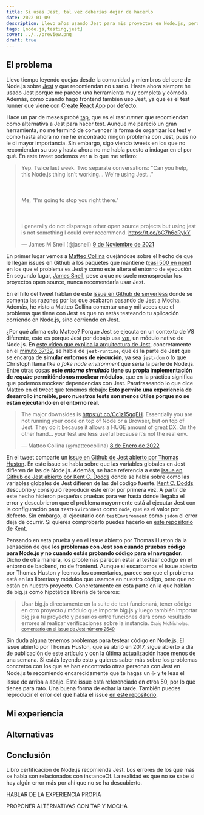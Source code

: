 ```yaml
---
title: Si usas Jest, tal vez deberías dejar de hacerlo
date: 2022-01-09
description: Llevo años usando Jest para mis proyectos en Node.js, pero cada vez oigo más quejas por parte de la comunidad de Node.js sobre Jest y que no deberías usarlo.
tags: [node.js,testing,jest]
cover: ../../preview.png
draft: true
---
```


## El problema

Llevo tiempo leyendo quejas desde la comunidad y miembros del core de Node.js sobre [Jest](https://jestjs.io) y que recomiendan no usarlo. Hasta ahora siempre he usado Jest porque me parece una herramienta muy completa y cómoda. Además, como cuando hago frontend también uso Jest, ya que es el test runner que viene con [Create React App](https://create-react-app.dev) por defecto.

Hace un par de meses probé [tap](https://node-tap.org), que es el *test runner* que recomiendan como alternativa a Jest para hacer test. Aunque me pareció un gran herramienta, no me terminó de convencer la forma de organizar los test y como hasta ahora no me he encontrado ningún problema con Jest, pues no le di mayor importancia. Sin embargo, sigo viendo tweets en los que no recomiendan su uso y hasta ahora no me había puesto a indagar en el por qué. En este tweet podemos ver a lo que me refiero:

<blockquote class="twitter-tweet" data-lang="es" data-theme="light" data-align="center"><p lang="en" dir="ltr">Yep. Twice last week. Two separate conversations: &quot;Can you help, this Node.js thing isn&#39;t working... We&#39;re using Jest...&quot;<br></br><br></br>Me, &quot;I&#39;m going to stop you right there.&quot;<br></br><br></br>I generally do not disparage other open source projects but using jest is not something I could ever recommend. <a href="https://t.co/bC7h6oRykY">https://t.co/bC7h6oRykY</a></p>&mdash; James M Snell (@jasnell) <a href="https://twitter.com/jasnell/status/1458048635405438979?ref_src=twsrc%5Etfw">9 de Noviembre de 2021</a></blockquote>

 En primer lugar vemos a [Matteo Collina](https://twitter.com/matteocollina) quejándose sobre el hecho de que le llegan issues en Github a los paquetes que mantiene ([casi 500 en npm](https://www.npmjs.com/~matteo.collina)) en los que el problema es Jest y como este altera el entorno de ejecución. En segundo lugar, [James Snell](https://twitter.com/jasnell), pese a que no suele menospreciar los proyectos open source, nunca recomendaría usar Jest.

En el hilo del tweet hablan de este [issue en Github de serverless](https://github.com/serverless/serverless/pull/6517) donde se comenta las razones por las que acabaron pasando de Jest a Mocha. Además, he visto a Matteo Collina comentar una y mil veces que el problema que tiene con Jest es que no estás testeando tu aplicación corriendo en Node.js, sino corriendo en Jest.

¿Por qué afirma esto Matteo? Porque Jest se ejecuta en un contexto de V8 diferente, esto es porque Jest por debajo usa [*vm*](https://nodejs.org/api/vm.html), un módulo nativo de Node.js. En [este vídeo que explica la arquitectura de Jest](https://www.youtube.com/watch?v=3YDiloj8_d0), concretamente en el [minuto 37:32](https://youtu.be/3YDiloj8_d0?t=2252), se habla de `jest-runtime`, que es la parte de **Jest** que se encarga de **simular entornos de ejecución**, ya sea `jest-dom` o lo que Christoph llama *like a fake node environment* que sería la parte de Node.js. Entre otras cosas **este *entorno simulado* tiene su propia implementación de *require* permitiéndonos mockear módulos**, que en la práctica significa que podemos mockear dependencias con Jest. Parafraseando lo que dice Matteo en el tweet que tenemos debajo: **Esto permite una experiencia de desarrollo increíble, pero nuestros tests son menos útiles porque no se están ejecutando en el entorno real.**

<blockquote class="twitter-tweet" data-lang="es" data-theme="light" data-align="center"><p lang="en" dir="ltr">The major downsides is <a href="https://t.co/Cc1z15gqEH">https://t.co/Cc1z15gqEH</a>. Essentially you are not running your code on top of Node or a Browser, but on top of Jest. They do it because it allows a HUGE amount of great DX. On the other hand… your test are less useful because it’s not the real env.</p>&mdash; Matteo Collina (@matteocollina) <a href="https://twitter.com/matteocollina/status/1479955450179301382?ref_src=twsrc%5Etfw">8 de Enero de 2022</a></blockquote>

En el tweet comparte un [issue en Github de Jest abierto por Thomas Huston](https://github.com/facebook/jest/issues/2549). En este issue se habla sobre que las variables globales en Jest difieren de las de Node.js. Además, se hace referencia a este [issue en Github de Jest abierto por Kent C. Dodds](https://github.com/facebook/jest/issues/2048) donde se habla sobre como las variables globales de Jest difieren de las del código fuente. [Kent C. Dodds](https://twitter.com/kentcdodds) descubrió y consiguió reproducir este error por primera vez. A partir de este hecho hicieron pequeñas pruebas para ver hasta dónde llegaba el error y descubrieron que el problema mayormente está al ejecutar Jest con la configuración para `testEnvironment` como `node`, que es el valor por defecto. Sin embargo, al ejecutarlo con `testEnvironment` como `jsdom` el error deja de ocurrir. Si quieres comprobarlo puedes hacerlo en [este repositorio](https://github.com/kentcdodds/jest-globals-bug/tree/json) de Kent.

Pensando en esta prueba y en el issue abierto por Thomas Huston da la sensación de que **los problemas con Jest son cuando pruebas código para Node.js y no cuando estás probando código para el navegador**. Dicho de otra manera, los problemas parecen estar al testear código en el entorno de backend, no de frontend. Aunque si escarbamos el issue abierto por Thomas Huston y leemos los comentarios, parece ser que el problema está en las librerías y módulos que usamos en nuestro código, pero que no están en nuestro proyecto. Concretamente en esta parte en la que hablan de big.js como hipotética librería de terceros:

> Usar big.js directamente en la suite de test funcionará, tener código en otro proyecto / módulo que importe big.js y luego también importar big.js a tu proyecto y pasarlos entre funciones dará como resultado errores al realizar verificaciones sobre la instancia.
> <small>Craig McNicholas, <a href="https://github.com/facebook/jest/issues/2549#issuecomment-911359464">comentario en el issue de Jest número 2549</a> </small>

Sin duda alguna tenemos problemas para testear código en Node.js. El issue abierto por Thomas Huston, que se abrió en 2017, sigue abierto a día de publicación de este artículo y con la última actualización hace menos de una semana. Si estás leyendo esto y quieres saber más sobre los problemas concretos con los que se han encontrado otras personas con Jest en Node.js te recomiendo encarecidamente que te hagas un ☕️ y te leas el issue de arriba a abajo. Este issue está referenciado en otros 50, por lo que tienes para rato. Una buena forma de echar la tarde. También puedes reproducir el error del que habla el issue [en este repositorio](https://github.com/thomas-huston-zocdoc/jest-fetch-array-bug).

## Mi experiencia

## Alternativas

## Conclusión

Libro certificación de Node.js recomienda Jest.
Los errores de los que más se habla son relacionados con instanceOf.
La realidad es que no se sabe si hay algún error más por ahí que no se ha descubierto.


HABLAR DE LA EXPERIENCIA PROPIA

PROPONER ALTERNATIVAS CON TAP Y MOCHA


